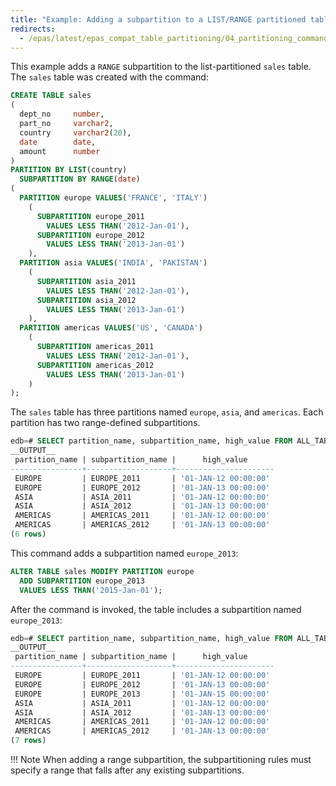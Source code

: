 ```yaml
---
title: "Example: Adding a subpartition to a LIST/RANGE partitioned table"
redirects:
  - /epas/latest/epas_compat_table_partitioning/04_partitioning_commands_compatible_with_oracle_databases/03_alter_table_add_subpartition/01_example_adding_a_subpartition_to_a_list_range_partitioned_table/ #generated for docs/epas/reorg-role-use-case-mode
---
```


<div id="example_adding_a_subpartition_to_a_list_range_partitioned_table" class="registered_link"></div>

This example adds a `RANGE` subpartition to the list-partitioned `sales` table. The `sales` table was created with the command:

```sql
CREATE TABLE sales
(
  dept_no     number,
  part_no     varchar2,
  country     varchar2(20),
  date        date,
  amount      number
)
PARTITION BY LIST(country)
  SUBPARTITION BY RANGE(date)
(
  PARTITION europe VALUES('FRANCE', 'ITALY')
    (
      SUBPARTITION europe_2011
        VALUES LESS THAN('2012-Jan-01'),
      SUBPARTITION europe_2012
        VALUES LESS THAN('2013-Jan-01')
    ),
  PARTITION asia VALUES('INDIA', 'PAKISTAN')
    (
      SUBPARTITION asia_2011
        VALUES LESS THAN('2012-Jan-01'),
      SUBPARTITION asia_2012
        VALUES LESS THAN('2013-Jan-01')
    ),
  PARTITION americas VALUES('US', 'CANADA')
    (
      SUBPARTITION americas_2011
        VALUES LESS THAN('2012-Jan-01'),
      SUBPARTITION americas_2012
        VALUES LESS THAN('2013-Jan-01')
    )
);
```

The `sales` table has three partitions named `europe`, `asia`, and `americas`. Each partition has two range-defined subpartitions.

```sql
edb=# SELECT partition_name, subpartition_name, high_value FROM ALL_TAB_SUBPARTITIONS;
__OUTPUT__
 partition_name | subpartition_name |      high_value
----------------+-------------------+----------------------
 EUROPE         | EUROPE_2011       | '01-JAN-12 00:00:00'
 EUROPE         | EUROPE_2012       | '01-JAN-13 00:00:00'
 ASIA           | ASIA_2011         | '01-JAN-12 00:00:00'
 ASIA           | ASIA_2012         | '01-JAN-13 00:00:00'
 AMERICAS       | AMERICAS_2011     | '01-JAN-12 00:00:00'
 AMERICAS       | AMERICAS_2012     | '01-JAN-13 00:00:00'
(6 rows)
```

This command adds a subpartition named `europe_2013`:

```sql
ALTER TABLE sales MODIFY PARTITION europe
  ADD SUBPARTITION europe_2013
  VALUES LESS THAN('2015-Jan-01');
```

After the command is invoked, the table includes a subpartition named `europe_2013`:

```sql
edb=# SELECT partition_name, subpartition_name, high_value FROM ALL_TAB_SUBPARTITIONS;
__OUTPUT__
 partition_name | subpartition_name |      high_value
----------------+-------------------+----------------------
 EUROPE         | EUROPE_2011       | '01-JAN-12 00:00:00'
 EUROPE         | EUROPE_2012       | '01-JAN-13 00:00:00'
 EUROPE         | EUROPE_2013       | '01-JAN-15 00:00:00'
 ASIA           | ASIA_2011         | '01-JAN-12 00:00:00'
 ASIA           | ASIA_2012         | '01-JAN-13 00:00:00'
 AMERICAS       | AMERICAS_2011     | '01-JAN-12 00:00:00'
 AMERICAS       | AMERICAS_2012     | '01-JAN-13 00:00:00'
(7 rows)
```

!!! Note
    When adding a range subpartition, the subpartitioning rules must specify a range that falls after any existing subpartitions.
